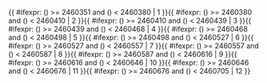 <includeonly>{{ #ifexpr: ({{{1}}}) >= 2460351 and ({{{1}}}) < 2460380 | 1 }}{{ #ifexpr: ({{{1}}}) >= 2460380 and ({{{1}}}) < 2460410 | 2 }}{{ #ifexpr: ({{{1}}}) >= 2460410 and ({{{1}}}) < 2460439 | 3 }}{{ #ifexpr: ({{{1}}}) >= 2460439 and ({{{1}}}) < 2460468 | 4 }}{{ #ifexpr: ({{{1}}}) >= 2460468 and ({{{1}}}) < 2460498 | 5 }}{{ #ifexpr: ({{{1}}}) >= 2460498 and ({{{1}}}) < 2460527 | 6 }}{{ #ifexpr: ({{{1}}}) >= 2460527 and ({{{1}}}) < 2460557 | 7 }}{{ #ifexpr: ({{{1}}}) >= 2460557 and ({{{1}}}) < 2460587 | 8 }}{{ #ifexpr: ({{{1}}}) >= 2460587 and ({{{1}}}) < 2460616 | 9 }}{{ #ifexpr: ({{{1}}}) >= 2460616 and ({{{1}}}) < 2460646 | 10 }}{{ #ifexpr: ({{{1}}}) >= 2460646 and ({{{1}}}) < 2460676 | 11 }}{{ #ifexpr: ({{{1}}}) >= 2460676 and ({{{1}}}) < 2460705 | 12 }}</includeonly><noinclude>{{Chinese calendar/doc}}

[[Category:農曆模板|{{PAGENAME}}]]

</noinclude>